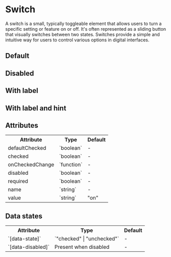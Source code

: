 

<Meta of={SwitchStories} />

# Switch

A switch is a small, typically toggleable element that allows users to turn a specific setting or feature on or off. It's often represented as a sliding button that visually switches between two states. Switches provide a simple and intuitive way for users to control various options in digital interfaces.

## Default

<Canvas of={SwitchStories.Default} />

## Disabled

<Canvas of={SwitchStories.Disabled} />

## With label

<Canvas of={SwitchStories.WithLabel} />

## With label and hint

<Canvas of={SwitchStories.WithLabelAndHint} />



## Attributes

<table>
  <tbody>
    <tr>
      <th>Attribute</th>
      <th>Type</th>
      <th>Default</th>
    </tr>
    <tr>
      <td>defaultChecked</td>
      <td>`boolean`</td>
      <td>-</td>
    </tr>
    <tr>
      <td>checked</td>
      <td>`boolean`</td>
      <td>-</td>
    </tr>
    <tr>
      <td>onCheckedChange</td>
      <td>`function`</td>
      <td>-</td>
    </tr>
    <tr>
      <td>disabled</td>
      <td>`boolean`</td>
      <td>-</td>
    </tr>
    <tr>
      <td>required</td>
      <td>`boolean`</td>
      <td>-</td>
    </tr>
    <tr>
      <td>name</td>
      <td>`string`</td>
      <td>-</td>
    </tr>
    <tr>
      <td>value</td>
      <td>`string`</td>
      <td>"on"</td>
    </tr>
  </tbody>
</table>

## Data states

<table>
  <tbody>
    <tr>
      <th>Attribute</th>
      <th>Type</th>
      <th>Default</th>
    </tr>
    <tr>
      <td>`[data-state]`</td>
      <td>`"checked" | "unchecked"`</td>
      <td>-</td>
    </tr>
    <tr>
      <td>`[data-disabled]`</td>
      <td>Present when disabled</td>
      <td>-</td>
    </tr>

  </tbody>
</table>
